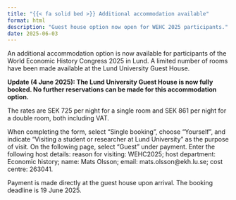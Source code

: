 ```yaml
---
title: "{{< fa solid bed >}} Additional accommodation available"
format: html
description: "Guest house option now open for WEHC 2025 participants."
date: 2025-06-03
---
```


An additional accommodation option is now available for participants of the World Economic History Congress 2025 in Lund. A limited number of rooms have been made available at the Lund University Guest House.

**Update (4 June 2025): The Lund University Guest House is now fully booked. No further reservations can be made for this accommodation option.**

The rates are SEK 725 per night for a single room and SEK 861 per night for a double room, both including VAT.

When completing the form, select "Single booking", choose "Yourself", and indicate "Visiting a student or researcher at Lund University" as the purpose of visit. On the following page, select "Guest" under payment. Enter the following host details: reason for visiting: WEHC2025; host department: Economic history; name: Mats Olsson; email: mats.olsson@ekh.lu.se; cost centre: 263041.

Payment is made directly at the guest house upon arrival. The booking deadline is 19 June 2025.
